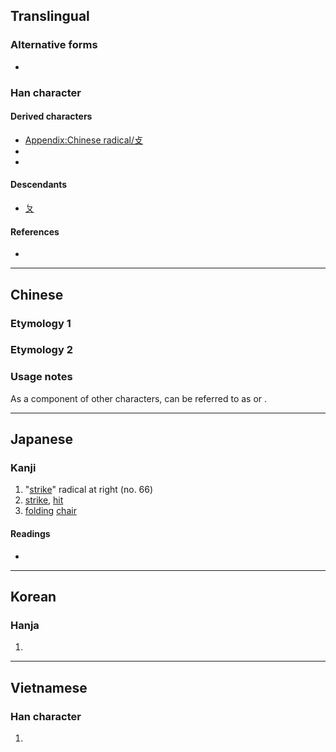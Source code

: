 {{also|ㄆ|夊|夂}}
{{character info}}
{{character info|⺙}}
==Translingual==
{{stroke order|type=animate}}

===Alternative forms===
* {{l|mul|攴}}

===Han character===
{{Han char|rn=66|rad=攴|as=00|sn=4|four=|canj=OK,XOK|ids=⿱𠂉乂}}

====Derived characters====
* [[Appendix:Chinese radical/攴]] {{qualifier|most characters with radical 攴 use the form 攵}}
* {{l|mul|[[𫡣]], [[呚]], [[坆]], [[孜]], [[𢎿]], [[㳊]], [[𨸩]], [[𪯱]], [[𪰋]], [[枚]], [[炇]], [[𭷁]], [[牧]], [[玫]], [[𥘦]], [[𤯛]], [[畋]], [[𪾇]], [[𭾢]], [[𥎪]], [[𬑿]], [[𧘶]], [[𮈄]], [[䍩]], [[𮊻]], [[致]], [[𠉿]], [[𮗡]], [[䚺]], [[𫏂]], [[𨈡]], [[𨊴]], [[败]], [[赦]], [[𨱝]], [[𣶌]], [[𫒋]], [[𫣈]], [[𪦐]], [[𤟸]], [[𪻰]], [[𩉩]], [[𮮦]], [[𣕌]], [[𪼂]], [[駇]], [[䰻]], [[𪌑]], [[䵇]], [[𪐫]], [[𣿊]], [[𫑍]], [[𬉘]], [[𪖖]], [[𫬚]], [[𬥋]], [[𪑛]], [[䱷]]([[䲣]]), [[𢌦]], [[𨻮]], [[變]], [[䖍]]}}
* {{l|mul|[[煞]], [[㷺]], [[𦱿]], [[𡨥]], [[潃]], [[𡽪]], [[㿂]], [[𢣈]], [[𬿮]], [[𠾀]], [[徹]], [[撤]], [[澈]], [[㬚]], [[㯙]], [[𪹲]], [[瞮]], [[䒆]], [[轍]]([[辙]]), [[𠩺]], [[㲠]], [[㹈]], [[㣲]], [[幑]], [[徴]], [[徾]], [[鰴]], [[務]]}}

====Descendants====
* [[ㄆ]]

====References====
* {{Han ref|kx=0468.050|dkj=13109|dj=0815.340|hdz=21447.090|uh=6535|ud=25909}}

----

==Chinese==

===Etymology 1===
{{zh-see|攴|v}}

===Etymology 2===
{{zh-see|文|v}}

===Usage notes===
As a component of other characters, {{lang|zh|攵}} can be referred to as {{zh-l|反文旁}} or {{zh-l|反文}}.

----

==Japanese==

===Kanji===
{{ja-kanji|grade=|rs=攴00}}

# "[[strike]]" radical at right (no. 66)
# [[strike]], [[hit]]
# [[folding]] [[chair]]

====Readings====
* {{ja-readings|on=[[ぼく]] (boku), [[はく]] (haku), [[ほく]] (hoku)|kun=[[うつ]] (utsu)}}

----

==Korean==

===Hanja===
{{ko-hanja|치다|칠|복}}

# {{hanja form of|복|to [[hit]]; [[strike]]}}

----

==Vietnamese==

===Han character===
{{vi-readings|reading=phộc, truy|rs=攴00}}

# {{rfdef|vi|sort=攴00}}

[[Category:CJKV radicals| ]]

{{cln|vi|Han tu}}